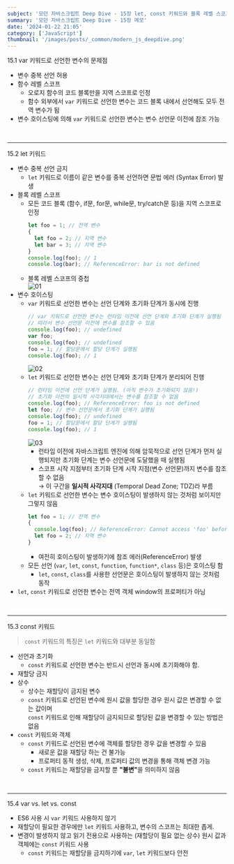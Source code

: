 ```yaml
---
subject: '모던 자바스크립트 Deep Dive - 15장 let, const 키워드와 블록 레벨 스코프'
summary: '모던 자바스크립트 Deep Dive - 15장 메모'
date: '2024-01-22 21:05'
category: ['JavaScript']
thumbnail: '/images/posts/_common/modern_js_deepdive.png'
---
```



<Typography variant="h3" backgroundColor="gray">
  <span>15.1 var 키워드로 선언한 변수의 문제점</span>
</Typography>

- 변수 중복 선언 허용
- 함수 레벨 스코프
  - 오로지 함수의 코드 블록만을 지역 스코프로 인정
  - 함수 외부에서 `var` 키워드로 선언한 변수는 코드 블록 내에서 선언해도 모두 전역 변수가 됨
- 변수 호이스팅에 의해 `var` 키워드로 선언한 변수는 변수 선언문 이전에 참조 가능

<br />

---

<Typography variant="h3" backgroundColor="gray">
  <span>15.2 let 키워드</span>
</Typography>

- 변수 중복 선언 금지
  - `let` 키워드로 이름이 같은 변수를 중복 선언하면 문법 에러 (Syntax Error) 발생
- 블록 레벨 스코프
  - 모든 코드 블록 (<Typography color='gray500'>함수</Typography>, <Typography color='gray500'>if문</Typography>, <Typography color='gray500'>for문</Typography>, <Typography color='gray500'>while문</Typography>, <Typography color='gray500'>try/catch문</Typography> 등)을 지역 스코프로 인정
    ```js
    let foo = 1; // 전역 변수
    {
      let foo = 2; // 지역 변수
      let bar = 3; // 지역 변수
    }
    console.log(foo); // 1
    console.log(bar); // ReferenceError: bar is not defined
    ```
  - 블록 레벨 스코프의 중첩  
    ![01](/images/posts/2024-01-22-modern_js_15/01.png?width=500)
- 변수 호이스팅
  - `var` 키워드로 선언한 변수는 선언 단계와 초기화 단계가 동시에 진행
    ```js
    // var 키워드로 선언한 변수는 런타임 이전에 선언 단계와 초기화 단계가 실행됨
    // 따라서 변수 선언문 이전에 변수를 참조할 수 있음
    console.log(foo); // undefined
    var foo;
    console.log(foo); // undefined
    foo = 1; // 할당문에서 할당 단계가 실행됨
    console.log(foo); // 1
    ```
    ![02](/images/posts/2024-01-22-modern_js_15/02.png?width=700)
  - `let` 키워드로 선언한 변수는 선언 단계와 초기화 단계가 분리되어 진행
    ```js
    // 런타임 이전에 선언 단계가 실행됨. (아직 변수가 초기화되지 않음!)
    // 초기화 이전의 일시적 사각지대에서는 변수를 참조할 수 없음
    console.log(foo); // ReferenceError: foo is not defined
    let foo; // 변수 선언문에서 초기화 단계가 실행됨
    console.log(foo); // undefined
    foo = 1; // 할당문에서 할당 단계가 실행됨
    console.log(foo); // 1
    ```
    ![03](/images/posts/2024-01-22-modern_js_15/03.png?width=700)
    - 런타임 이전에 자바스크립트 엔진에 의해 암묵적으로 선언 단계가 먼저 실행되지만 초기화 단계는 변수 선언문에 도달했을 때 실행됨
    - 스코프 시작 지점부터 초기화 단계 시작 지점(변수 선언문)까지 변수를 참조할 수 없음  
      → 이 구간을 <Typography color='red500'>**일시적 사각지대** (Temporal Dead Zone; TDZ)</Typography>라 부름
  - `let` 키워드로 선언한 변수는 변수 호이스팅이 발생하지 않는 것처럼 보이지만 그렇지 않음
    ```js
    let foo = 1; // 전역 변수
    {
      console.log(foo); // ReferenceError: Cannot access 'foo' before initialization
      let foo = 2; // 지역 변수
    }
    ```
    - 여전히 호이스팅이 발생하기에 참조 에러(ReferenceError) 발생
  - 모든 선언 (`var`, `let`, `const`, `function`, `function*`, `class` 등)은 호이스팅 함
    - `let`, `const`, `class`를 사용한 선언문은 호이스팅이 발생하지 않는 것처럼 동작
- `let`, `const` 키워드로 선언한 변수는 전역 객체 <CustomCode color="blue400">window</CustomCode>의 프로퍼티가 아님

<br />

---

<Typography variant="h3" backgroundColor="gray">
  <span>15.3 const 키워드</span>
</Typography>

> `const` 키워드의 특징은 `let` 키워드와 대부분 동일함

- 선언과 초기화
  - `const` 키워드로 선언한 변수는 반드시 선언과 동시에 초기화해야 함.
- 재할당 금지
- 상수
  - 상수는 재할당이 금지된 변수
  - `const` 키워드로 선언된 변수에 원시 값을 할당한 경우 원시 값은 변경할 수 없는 값이며  
    `const` 키워드로 인해 재할당이 금지되므로 할당된 값을 변경할 수 있는 방법은 없음
- `const` 키워드와 <Typography color='gray500'>객체</Typography>
  - `const` 키워드로 선언된 변수에 <Typography color='gray500'>객체</Typography>를 할당한 경우 값을 변경할 수 있음
    - 새로운 값을 재할당 하는 건 불가능
    - 프로퍼티 동적 생성, 삭제, 프로퍼티 값의 변경을 통해 객체 변경 가능
  - `const` 키워드는 재할당을 금지할 뿐 <strong>"불변"</strong>을 의미하지 않음

<br />

---

<Typography variant="h3" backgroundColor="gray">
  <span>15.4 var vs. let vs. const</span>
</Typography>

- ES6 사용 시 `var` 키워드 사용하지 않기
- 재할당이 필요한 경우에만 `let` 키워드 사용하고, 변수의 스코프는 최대한 좁게.
- 변경이 발생하지 않고 읽기 전용으로 사용하는 (재할당이 필요 없는 상수) 원시 값과 객체에는 `const` 키워드 사용
  - `const` 키워드는 재할당을 금지하기에 `var`, `let` 키워드보다 안전
